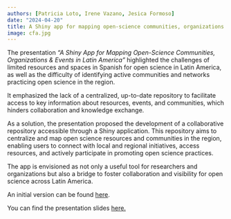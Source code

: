 ```yaml
---
authors: [Patricia Loto, Irene Vazano, Jesica Formoso]
date: "2024-04-20"
title: A Shiny app for mapping open-science communities, organizations & events in Latin America (Lightning Talk)
image: cfa.jpg
---
```


The presentation *"A Shiny App for Mapping Open-Science Communities, Organizations & Events in Latin America"* highlighted the challenges of limited resources and spaces in Spanish for open science in Latin America, as well as the difficulty of identifying active communities and networks practicing open science in the region.

It emphasized the lack of a centralized, up-to-date repository to facilitate access to key information about resources, events, and communities, which hinders collaboration and knowledge exchange.

As a solution, the presentation proposed the development of a collaborative repository accessible through a Shiny application. This repository aims to centralize and map open science resources and communities in the region, enabling users to connect with local and regional initiatives, access resources, and actively participate in promoting open science practices.

The app is envisioned as not only a useful tool for researchers and organizations but also a bridge to foster collaboration and visibility for open science across Latin America. 

An initial version can be found [here](https://www.metadocencia.org/proyecto/mapeo-comunidades/). 

You can find the presentation slides [here.](https://docs.google.com/presentation/d/1aJ8POmzZIvZF_OumrVwY1PzpOhQYVdOlPIDg1nUAk2E/edit#slide=id.g170e5c2660d_0_5)
